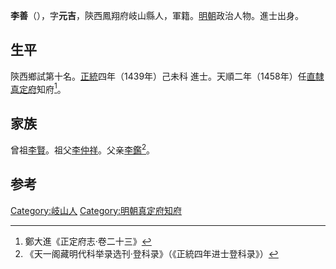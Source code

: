 {{Otheruses|other=名为李善的其他人物|李善}}
{{Otheruses|other=名为李元吉的其他人物|李元吉}}

'''李善'''（{{bd|1411年||？}}），字'''元吉'''，陝西鳳翔府岐山縣人，軍籍。[[明朝|明朝]]政治人物。進士出身。

==生平==
陝西鄉試第十名。[[正统_(年号)|正統]]四年（1439年）己未科<!---[[會試|會試]]，得[[貢士|貢士]]第五十四名。[[殿試|殿試]]登[[進士|進士]]第三甲第五十名--->進士。天順二年（1458年）任[[北直隸|直隸]][[真定府|真定府]]知府<ref>鄭大進《正定府志·卷二十三》</ref>。

==家族==
曾祖[[李賢|李賢]]。祖父[[李仲祥|李仲祥]]。父亲[[李鑑|李鑑]]<ref>《天一阁藏明代科举录选刊·登科录》（《正統四年进士登科录》）</ref>。

==参考==
{{reflist}}

{{正統四年己未科殿試金榜}}

{{Authority control}}

{{DEFAULTSORT:Li李}}

[[Category:岐山人|Category:岐山人]]
[[Category:明朝真定府知府|Category:明朝真定府知府]]